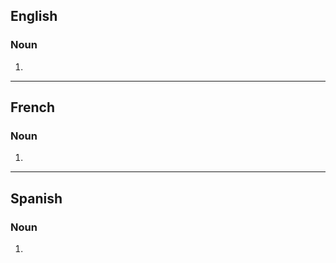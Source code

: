 ==English==

===Noun===
{{head|en|noun form}}

# {{plural of|en|barracuda}}

----

==French==

===Noun===
{{head|fr|noun form|g=m}}

# {{plural of|fr|barracuda}}

----

==Spanish==

===Noun===
{{head|es|noun form}}

# {{plural of|es|barracuda}}